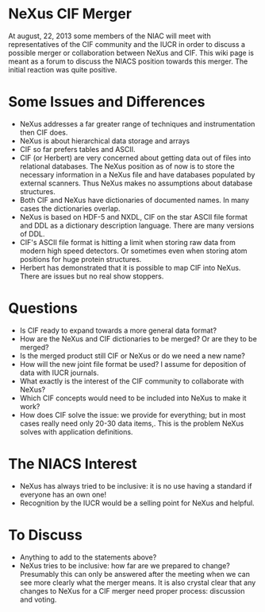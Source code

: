 = NeXus CIF Merger =

At august, 22, 2013 some members of the NIAC will meet with representatives of the CIF community and the IUCR in order to discuss a possible merger or collaboration between NeXus and CIF. This wiki page is meant as a forum to discuss the NIACS position towards this merger. The initial reaction was quite positive.

= Some Issues and Differences =

* NeXus addresses a far greater range of techniques and instrumentation then CIF does. 
* NeXus is about hierarchical data storage and arrays
* CIF so far prefers tables and ASCII. 
* CIF (or Herbert) are very concerned about getting data out of files into relational databases. The NeXus position as of now is  to store the necessary information in a NeXus file and have databases populated by external scanners. Thus NeXus makes no assumptions about database structures. 
* Both CIF and NeXus have dictionaries of documented names. In many cases the dictionaries overlap.  
* NeXus is based on HDF-5 and NXDL, CIF on the star ASCII file format and DDL as a dictionary description language. There are many versions of DDL. 
* CIF's ASCII file format is hitting a limit when storing raw data from modern high speed detectors. Or sometimes even when storing atom positions for huge protein structures. 
* Herbert has demonstrated that it is possible to map CIF into NeXus. There are issues but no real show stoppers. 


= Questions = 

* Is CIF ready to expand towards a more general data format?
* How are the NeXus and CIF dictionaries to be merged? Or are they to be merged? 
* Is the merged product still CIF or NeXus or do we need a new name? 
* How will the new joint file format be used? I assume for deposition of data with IUCR journals.
* What exactly is the interest of the CIF community to collaborate with NeXus? 
* Which CIF concepts would need to be included into NeXus to make it work?
* How does CIF solve the issue: we provide for everything; but in most cases really need only 20-30 data items,. This is the problem NeXus solves with application definitions.

= The NIACS Interest =

* NeXus has always tried to be inclusive: it is no use having a standard if everyone has an own one!
* Recognition by the IUCR would be a selling point for NeXus and helpful. 


= To Discuss =

* Anything to add to the statements above?
* NeXus tries to be inclusive: how far are we prepared to change? Presumably this can only be answered after the meeting when we can see more clearly what the merger means. It is also crystal clear that any changes to NeXus for a CIF merger  need proper process: discussion and voting.